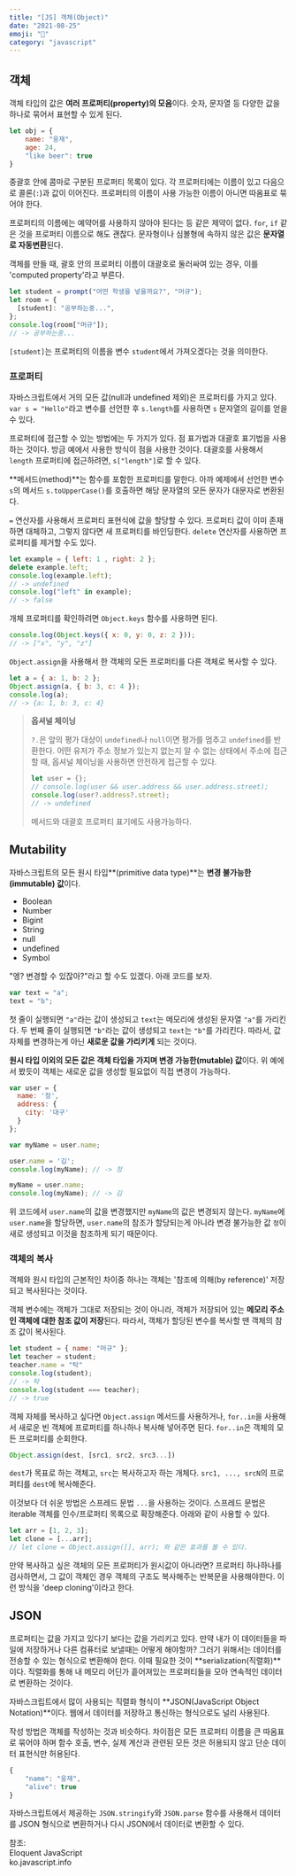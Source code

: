 ```yaml
---
title: "[JS] 객체(Object)"
date: "2021-08-25"
emoji: "🎁"
category: "javascript"
---
```

## 객체
객체 타입의 값은 **여러 프로퍼티(property)의 모음**이다. 숫자, 문자열 등 다양한 값을 하나로 묶어서 표현할 수 있게 된다.
```js
let obj = {
    name: "웅재",
    age: 24,
    "like beer": true
}
```
중괄호 안에 콤마로 구분된 프로퍼티 목록이 있다. 각 프로퍼티에는 이름이 있고 다음으로 콜론(`:`)과 값이 이어진다. 프로퍼티의 이름이 사용 가능한 이름이 아니면 따옴표로 묶어야 한다.

프로퍼티의 이름에는 예약어를 사용하지 않아야 된다는 등 같은 제약이 없다. `for`, `if` 같은 것을 프로퍼티 이름으로 해도 괜찮다. 
문자형이나 심볼형에 속하지 않은 값은 **문자열로 자동변환**된다.

객체를 만들 때, 괄호 안의 프로퍼티 이름이 대괄호로 둘러싸여 있는 경우, 이를 'computed property'라고 부른다.
```js
let student = prompt("어떤 학생을 넣을까요?", "머규");
let room = {
  [student]: "공부하는중...",
};
console.log(room["머규"]);
// -> 공부하는중...
```
`[student]`는 프로퍼티의 이름을 변수 `student`에서 가져오겠다는 것을 의미한다.


### 프로퍼티
자바스크립트에서 거의 모든 값(null과 undefined 제외)은 프로퍼티를 가지고 있다. `var s = "Hello"`라고 변수를 선언한 후 `s.length`를 사용하면 `s` 문자열의 길이를 얻을 수 있다.

프로퍼티에 접근할 수 있는 방법에는 두 가지가 있다. 점 표가법과 대괄호 표기법을 사용하는 것이다. 방금 예에서 사용한 방식이 점을 사용한 것이다. 
대괄호를 사용해서 `length` 프로퍼티에 접근하려면, `s["length"]`로 할 수 있다.

**메서드(method)**는 함수를 포함한 프로퍼티를 말한다. 아까 예제에서 선언한 변수 `s`의 메서드 `s.toUpperCase()`를 호출하면 해당 문자열의 모든 문자가 대문자로 변환된다.

`=` 연산자를 사용해서 프로퍼티 표현식에 값을 할당할 수 있다. 프로퍼티 값이 이미 존재하면 대체하고, 그렇지 않다면 새 프로퍼티를 바인딩한다. `delete` 연산자를 사용하면 프로퍼티를 제거할 수도 있다.
```js
let example = { left: 1 , right: 2 };
delete example.left;
console.log(example.left);
// -> undefined
console.log("left" in example);
// -> false
```
개체 프로퍼티를 확인하려면 `Object.keys` 함수를 사용하면 된다.
```js
console.log(Object.keys({ x: 0, y: 0, z: 2 }));
// -> ["x", "y", "z"]
```
`Object.assign`을 사용해서 한 객체의 모든 프로퍼티를 다른 객체로 복사할 수 있다.
```js
let a = { a: 1, b: 2 };
Object.assign(a, { b: 3, c: 4 });
console.log(a);
// -> {a: 1, b: 3, c: 4}
```

> **옵셔널 체이닝**
>
> `?.`은 앞의 평가 대상이 `undefined`나 `null`이면 평가를 멈추고 `undefined`를 반환한다.
> 어떤 유저가 주소 정보가 있는지 없는지 알 수 없는 상태에서 주소에 접근할 때, 옵셔널 체이닝을 사용하면 안전하게 접근할 수 있다.
> ```js
> let user = {};
> // console.log(user && user.address && user.address.street);
> console.log(user?.address?.street);
> // -> undefined
> ```
> 메서드와 대괄호 프로퍼티 표기에도 사용가능하다.

## Mutability
자바스크립트의 모든 원시 타입**(primitive data type)**는 **변경 불가능한(immutable) 값**이다.
- Boolean
- Number
- Bigint
- String
- null
- undefined
- Symbol

"엥? 변경할 수 있잖아?"라고 할 수도 있겠다. 아래 코드를 보자.
```js
var text = "a";
text = "b";
```
첫 줄이 실행되면 `"a"`라는 값이 생성되고 `text`는 메모리에 생성된 문자열 `"a"`를 가리킨다. 두 번째 줄이 실행되면 `"b"`라는 값이 생성되고 `text`는 `"b"`를 가리킨다.
따라서, 값 자체를 변경하는게 아닌 **새로운 값을 가리키게** 되는 것이다.

**원시 타입 이외의 모든 값은 객체 타입을 가지며 변경 가능한(mutable) 값**이다. 위 예에서 봤듯이 객체는 새로운 값을 생성할 필요없이 직접 변경이 가능하다.
```js
var user = {
  name: '정',
  address: {
    city: '대구'
  }
};

var myName = user.name; 

user.name = '김';
console.log(myName); // -> 정

myName = user.name;
console.log(myName); // -> 김
```
위 코드에서 `user.name`의 값을 변경했지만 `myName`의 값은 변경되지 않는다. `myName`에 `user.name`을 할당하면, `user.name`의 참조가 할당되는게 아니라 
변경 불가능한 값 `정`이 새로 생성되고 이것을 참조하게 되기 때문이다.

### 객체의 복사
객체와 원시 타입의 근본적인 차이중 하나는 객체는 '참조에 의해(by reference)' 저장되고 복사된다는 것이다.

객체 변수에는 객체가 그대로 저장되는 것이 아니라, 객체가 저장되어 있는 **메모리 주소인 객체에 대한 참조 값이 저장**된다.
따라서, 객체가 할당된 변수를 복사할 땐 객체의 참조 값이 복사된다.

```js
let student = { name: "머규" };
let teacher = student;
teacher.name = "탁"
console.log(student);
// -> 탁
console.log(student === teacher);
// -> true
```

객체 자체를 복사하고 싶다면 `Object.assign` 메서드를 사용하거나, `for..in`을 사용해서 새로운 빈 객체에 프로퍼티를 하나하나 복사해 넣어주면 된다. 
`for..in`은 객체의 모든 프로퍼티를 순회한다.

```js
Object.assign(dest, [src1, src2, src3...])
```

`dest`가 목표로 하는 객체고, `src`는 복사하고자 하는 개체다. `src1, ..., srcN`의 프로퍼티를 `dest`에 복사해준다.

이것보다 더 쉬운 방법은 스프레드 문법 `...`을 사용하는 것이다. 스프레드 문법은 iterable 객체를 인수/프로퍼티 목록으로 확장해준다. 아래와 같이 사용할 수 있다.

```js
let arr = [1, 2, 3];
let clone = [...arr];
// let clone = Object.assign([], arr); 와 같은 효과를 볼 수 있다.
```

만약 복사하고 싶은 객체의 모든 프로퍼티가 원시값이 아니라면? 프로퍼티 하나하나를 검사하면서, 그 값이 객체인 경우 객체의 구조도 복사해주는 반복문을 사용해야한다.
이런 방식을 'deep cloning'이라고 한다.

## JSON
프로퍼티는 값을 가지고 있다기 보다는 값을 가리키고 있다. 만약 내가 이 데이터들을 파일에 저장하거나 다른 컴퓨터로 보낼때는 어떻게 해야할까?
그러기 위해서는 데이터를 전송할 수 있는 형식으로 변환해야 한다. 이때 필요한 것이 **serialization(직렬화)**이다.
직렬화를 통해 내 메모리 어딘가 흩어져있는 프로퍼티들을 모아 연속적인 데이터로 변환하는 것이다.

자바스크립트에서 많이 사용되는 직렬화 형식이 **JSON(JavaScript Object Notation)**이다. 웹에서 데이터를 저장하고 통신하는 형식으로도 널리 사용된다.

작성 방법은 객체를 작성하는 것과 비슷하다. 차이점은 모든 프로퍼티 이름을 큰 따옴표로 묶어야 하며 함수 호출, 변수, 실제 계산과 관련된 모든 것은 허용되지 않고 단순 데이터 표현식만 허용된다.
```js
{
    "name": "웅재",
    "alive": true
}
```
자바스크립트에서 제공하는 `JSON.stringify`와 `JSON.parse` 함수를 사용해서 데이터를 JSON 형식으로 변환하거나 다시 JSON에서 데이터로 변환할 수 있다.

참조:  
Eloquent JavaScript  
ko.javascript.info